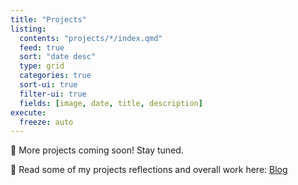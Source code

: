 ```yaml
---
title: "Projects"
listing:
  contents: "projects/*/index.qmd"
  feed: true
  sort: "date desc"
  type: grid
  categories: true
  sort-ui: true
  filter-ui: true
  fields: [image, date, title, description]
execute: 
  freeze: auto
---
```


📌 More projects coming soon! Stay tuned.

🔗 Read some of my projects reflections and overall work here: [Blog](blog.qmd)
